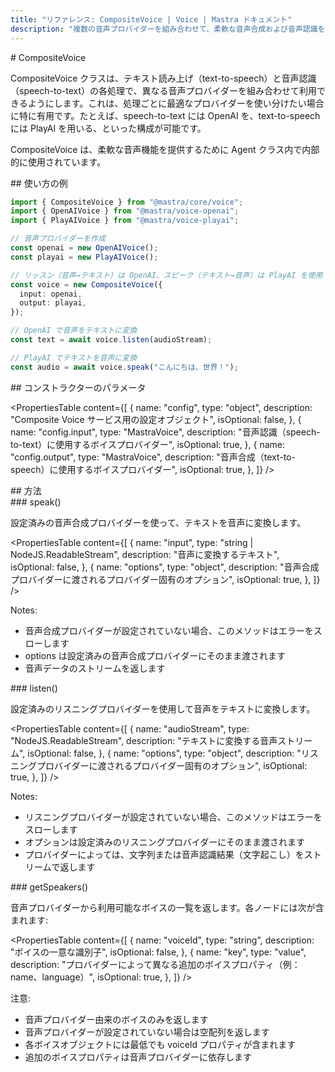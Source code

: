```yaml
---
title: "リファレンス: CompositeVoice | Voice | Mastra ドキュメント"
description: "複数の音声プロバイダーを組み合わせて、柔軟な音声合成および音声認識を実現する CompositeVoice クラスのドキュメント。"
---
```


<div id="compositevoice">
  # CompositeVoice
</div>

CompositeVoice クラスは、テキスト読み上げ（text-to-speech）と音声認識（speech-to-text）の各処理で、異なる音声プロバイダーを組み合わせて利用できるようにします。これは、処理ごとに最適なプロバイダーを使い分けたい場合に特に有用です。たとえば、speech-to-text には OpenAI を、text-to-speech には PlayAI を用いる、といった構成が可能です。

CompositeVoice は、柔軟な音声機能を提供するために Agent クラス内で内部的に使用されています。

<div id="usage-example">
  ## 使い方の例
</div>

```typescript
import { CompositeVoice } from "@mastra/core/voice";
import { OpenAIVoice } from "@mastra/voice-openai";
import { PlayAIVoice } from "@mastra/voice-playai";

// 音声プロバイダーを作成
const openai = new OpenAIVoice();
const playai = new PlayAIVoice();

// リッスン（音声→テキスト）は OpenAI、スピーク（テキスト→音声）は PlayAI を使用
const voice = new CompositeVoice({
  input: openai,
  output: playai,
});

// OpenAI で音声をテキストに変換
const text = await voice.listen(audioStream);

// PlayAI でテキストを音声に変換
const audio = await voice.speak("こんにちは、世界！");
```


<div id="constructor-parameters">
  ## コンストラクターのパラメータ
</div>

<PropertiesTable
  content={[
    {
      name: "config",
      type: "object",
      description: "Composite Voice サービス用の設定オブジェクト",
      isOptional: false,
    },
    {
      name: "config.input",
      type: "MastraVoice",
      description: "音声認識（speech-to-text）に使用するボイスプロバイダー",
      isOptional: true,
    },
    {
      name: "config.output",
      type: "MastraVoice",
      description: "音声合成（text-to-speech）に使用するボイスプロバイダー",
      isOptional: true,
    },
  ]}
/>

<div id="methods">
  ## 方法
</div>

<div id="speak">
  ### speak()
</div>

設定済みの音声合成プロバイダーを使って、テキストを音声に変換します。

<PropertiesTable
  content={[
    {
      name: "input",
      type: "string | NodeJS.ReadableStream",
      description: "音声に変換するテキスト",
      isOptional: false,
    },
    {
      name: "options",
      type: "object",
      description: "音声合成プロバイダーに渡されるプロバイダー固有のオプション",
      isOptional: true,
    },
  ]}
/>

Notes:

- 音声合成プロバイダーが設定されていない場合、このメソッドはエラーをスローします
- options は設定済みの音声合成プロバイダーにそのまま渡されます
- 音声データのストリームを返します

<div id="listen">
  ### listen()
</div>

設定済みのリスニングプロバイダーを使用して音声をテキストに変換します。

<PropertiesTable
  content={[
    {
      name: "audioStream",
      type: "NodeJS.ReadableStream",
      description: "テキストに変換する音声ストリーム",
      isOptional: false,
    },
    {
      name: "options",
      type: "object",
      description: "リスニングプロバイダーに渡されるプロバイダー固有のオプション",
      isOptional: true,
    },
  ]}
/>

Notes:

- リスニングプロバイダーが設定されていない場合、このメソッドはエラーをスローします
- オプションは設定済みのリスニングプロバイダーにそのまま渡されます
- プロバイダーによっては、文字列または音声認識結果（文字起こし）をストリームで返します

<div id="getspeakers">
  ### getSpeakers()
</div>

音声プロバイダーから利用可能なボイスの一覧を返します。各ノードには次が含まれます:

<PropertiesTable
  content={[
    {
      name: "voiceId",
      type: "string",
      description: "ボイスの一意な識別子",
      isOptional: false,
    },
    {
      name: "key",
      type: "value",
      description:
        "プロバイダーによって異なる追加のボイスプロパティ（例：name、language）",
      isOptional: true,
    },
  ]}
/>

注意:

- 音声プロバイダー由来のボイスのみを返します
- 音声プロバイダーが設定されていない場合は空配列を返します
- 各ボイスオブジェクトには最低でも voiceId プロパティが含まれます
- 追加のボイスプロパティは音声プロバイダーに依存します
